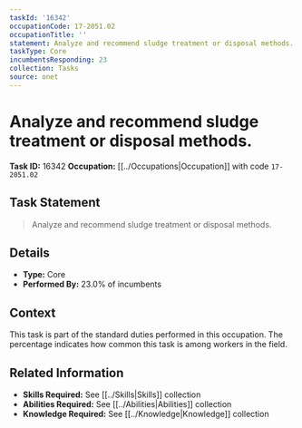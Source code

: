 ```yaml
---
taskId: '16342'
occupationCode: 17-2051.02
occupationTitle: ''
statement: Analyze and recommend sludge treatment or disposal methods.
taskType: Core
incumbentsResponding: 23
collection: Tasks
source: onet
---
```

# Analyze and recommend sludge treatment or disposal methods.

**Task ID:** 16342
**Occupation:** [[../Occupations|Occupation]] with code `17-2051.02`

## Task Statement

> Analyze and recommend sludge treatment or disposal methods.

## Details

- **Type:** Core
- **Performed By:** 23.0% of incumbents

## Context

This task is part of the standard duties performed in this occupation. The percentage indicates how common this task is among workers in the field.

## Related Information

- **Skills Required:** See [[../Skills|Skills]] collection
- **Abilities Required:** See [[../Abilities|Abilities]] collection
- **Knowledge Required:** See [[../Knowledge|Knowledge]] collection
